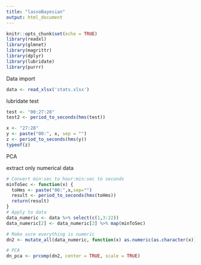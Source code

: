 ```yaml
---
title: "lassoBayesian"
output: html_document
---
```


```r
knitr::opts_chunk$set(echo = TRUE)
library(readxl)
library(glmnet)
library(magrittr)
library(dplyr)
library(lubridate)
library(purrr)
```

Data import
```r
data <- read_xlsx('stats.xlsx')
```

lubridate test
```r
test <- "00:27:28"
test2 <- period_to_seconds(hms(test))

x <- "27:28"
y <- paste("00:", x, sep = "")
z <- period_to_seconds(hms(y))
typeof(z)
```

PCA

extract only numerical data
```r
# Convert min:sec to hour:min:sec to seconds
minToSec <- function(x) {
  toHms <- paste("00:",x,sep="")
  result <- period_to_seconds(hms(toHms))
  return(result)
}
# Apply to data
data_numeric <- data %>% select(c(1,3:22))
data_numeric[2] <- data_numeric[2] %>% map(minToSec)

# Make sure everything is numeric
dn2 <- mutate_all(data_numeric, function(x) as.numeric(as.character(x)))

# PCA
dn_pca <- prcomp(dn2, center = TRUE, scale = TRUE)
```


